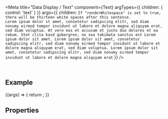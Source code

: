 
<Meta
  title="Data Display / Text"
  component={Text}
  argTypes={{
    children: { control: 'text' }
  }}
  args={{
    children: `If "renderWhitespace" is set to true, there will be thirteen white spaces after this sentence.             Lorem ipsum dolor st amet, consetetur sadipscing elitr, sed diam nonumy eirmod tempor invidunt ut labore et dolore magna aliquyam erat, sed diam voluptua. At vero eos et accusam et justo duo dolores et ea rebum. Stet clita kasd gubergren, no sea takimata sanctus est Lorem ipsum dolor sit amet. Lorem ipsum dolor sit amet, consetetur sadipscing elitr, sed diam nonumy eirmod tempor invidunt ut labore et dolore magna aliquyam erat, sed diam voluptua. Lorem ipsum dolor sit amet, consetetur sadipscing elitr, sed diam nonumy eirmod tempor invidunt ut labore et dolore magna aliquyam erat`
  }}
/>

<DocsHeader />

<br />

## Example

<Canvas>
  <Story name="Default">
    {(args) => {
      return <Text {...args} />;
    }}
  </Story>
</Canvas>

## Properties

<ArgsTableWithNote story="." />

<Footer />
